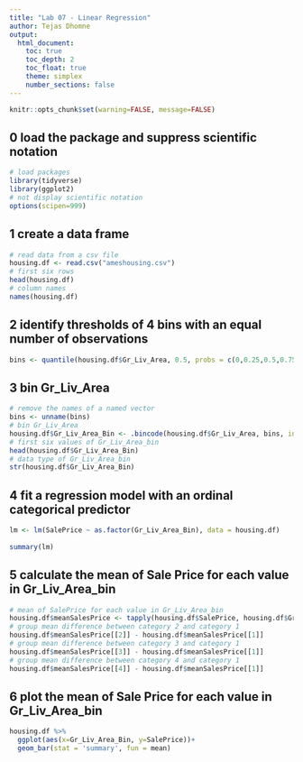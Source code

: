 ```yaml
---
title: "Lab 07 - Linear Regression"
author: Tejas Dhomne
output:
  html_document:
    toc: true
    toc_depth: 2
    toc_float: true
    theme: simplex
    number_sections: false
---
```


```r
knitr::opts_chunk$set(warning=FALSE, message=FALSE)
```

## 0 load the package and suppress scientific notation 
```r
# load packages 
library(tidyverse)
library(ggplot2)
# not display scientific notation
options(scipen=999)
```

## 1 create a data frame 

```r
# read data from a csv file 
housing.df <- read.csv("ameshousing.csv")
# first six rows 
head(housing.df)
# column names 
names(housing.df)
```

## 2 identify thresholds of 4 bins with an equal number of observations 
```r
bins <- quantile(housing.df$Gr_Liv_Area, 0.5, probs = c(0,0.25,0.5,0.75,1))

```

## 3 bin Gr_Liv_Area   
```r
# remove the names of a named vector 
bins <- unname(bins)
# bin Gr_Liv_Area 
housing.df$Gr_Liv_Area_Bin <- .bincode(housing.df$Gr_Liv_Area, bins, include.lowest = TRUE)
# first six values of Gr_Liv_Area_bin
head(housing.df$Gr_Liv_Area_Bin)
# data type of Gr_Liv_Area_bin
str(housing.df$Gr_Liv_Area_Bin)
```

## 4 fit a regression model with an ordinal categorical predictor 
```r
lm <- lm(SalePrice ~ as.factor(Gr_Liv_Area_Bin), data = housing.df)
 
summary(lm)

```

## 5 calculate the mean of Sale Price for each value in Gr_Liv_Area_bin
```r
# mean of SalePrice for each value in Gr_Liv_Area_bin 
housing.df$meanSalesPrice <- tapply(housing.df$SalePrice, housing.df$Gr_Liv_Area_Bin, mean)
# group mean difference between category 2 and category 1
housing.df$meanSalesPrice[[2]] - housing.df$meanSalesPrice[[1]]
# group mean difference between category 3 and category 1
housing.df$meanSalesPrice[[3]] - housing.df$meanSalesPrice[[1]]
# group mean difference between category 4 and category 1
housing.df$meanSalesPrice[[4]] - housing.df$meanSalesPrice[[1]]
```

## 6 plot the mean of Sale Price for each value in Gr_Liv_Area_bin
```r
housing.df %>%
  ggplot(aes(x=Gr_Liv_Area_Bin, y=SalePrice))+
  geom_bar(stat = 'summary', fun = mean) 


```
